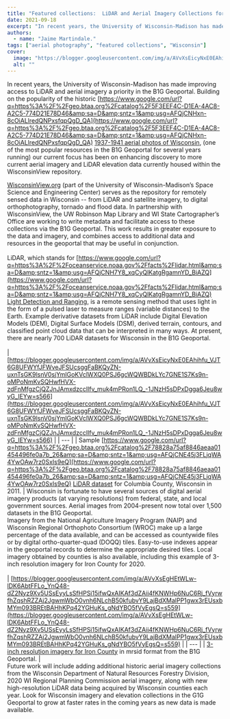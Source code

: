 ```yaml
---
title: "Featured collections:  LiDAR and Aerial Imagery Collections for Wisconsin"
date: 2021-09-18
excerpt: "In recent years, the University of Wisconsin-Madison has made improving access to LiDAR and aerial imagery a priority in the B1G Geoportal."
authors:
  - name: "Jaime Martindale."
tags: ["aerial photography", "featured collections", "Wisconsin"]
cover:
  image: "https://blogger.googleusercontent.com/img/a/AVvXsEicyNxE0EAhihfu_VJT6G8UFWYfJFWveJFSUcsggFaBKQyZN-uxnTsGK9lsnV0sjYmlGoKVclWXQ0PSJ6gcWQWBDkLYc7GNE1S7Ks9n-oMPoNmKvSQHwfHVX-zdFnMfgzCjQZJnJAmxdzcclIfv_muk4mPRon1LQ_-1JNzH5sDPxDgga6Jeu8wyG_IEYw=w400-h385"
  alt: ""
---
```


In recent years, the University of Wisconsin-Madison has made improving access to LiDAR and aerial imagery a priority in the B1G Geoportal. Building on the popularity of the historic [https://www.google.com/url?q=https%3A%2F%2Fgeo.btaa.org%2Fcatalog%2F5F3EEF4C-D1EA-4AC8-A2C5-774D21E78D46&amp;sa=D&amp;sntz=1&amp;usg=AFQjCNHxn-8cOiALlredQNPxsfqpQgD_QA](https://www.google.com/url?q=https%3A%2F%2Fgeo.btaa.org%2Fcatalog%2F5F3EEF4C-D1EA-4AC8-A2C5-774D21E78D46&amp;sa=D&amp;sntz=1&amp;usg=AFQjCNHxn-8cOiALlredQNPxsfqpQgD_QA) [1937-1941 aerial photos of Wisconsin](https://www.google.com/url?q=https%3A%2F%2Fgeo.btaa.org%2Fcatalog%2F5F3EEF4C-D1EA-4AC8-A2C5-774D21E78D46&amp;sa=D&amp;sntz=1&amp;usg=AFQjCNHxn-8cOiALlredQNPxsfqpQgD_QA), (one of the most popular resources in the B1G Geoportal for several years running) our current focus has been on enhancing discovery to more current aerial imagery and LiDAR elevation data currently housed within the WisconsinView repository.

[WisconsinView.org](http://www.google.com/url?q=http%3A%2F%2Fwww.wisconsinview.org%2F&amp;sa=D&amp;sntz=1&amp;usg=AFQjCNGApJFRzLzdq8O72mdAZLK9n7g5yA) (part of the University of Wisconsin-Madison’s Space Science and Engineering Center) serves as the repository for remotely sensed data in Wisconsin -- from LiDAR and satellite imagery, to digital orthophotography, tornado and flood data. In partnership with WisconsinView, the UW Robinson Map Library and WI State Cartographer’s Office are working to write metadata and facilitate access to these collections via the B1G Geoportal. This work results in greater exposure to the data and imagery, and combines access to additional data and resources in the geoportal that may be useful in conjunction.<br/><br/>LiDAR, which stands for [https://www.google.com/url?q=https%3A%2F%2Foceanservice.noaa.gov%2Ffacts%2Flidar.html&amp;sa=D&amp;sntz=1&amp;usg=AFQjCNH7Y8_xqCyQlKatgRgamnYD_BiAZQ](https://www.google.com/url?q=https%3A%2F%2Foceanservice.noaa.gov%2Ffacts%2Flidar.html&amp;sa=D&amp;sntz=1&amp;usg=AFQjCNH7Y8_xqCyQlKatgRgamnYD_BiAZQ) [Light Detection and Ranging](https://www.google.com/url?q=https%3A%2F%2Foceanservice.noaa.gov%2Ffacts%2Flidar.html&amp;sa=D&amp;sntz=1&amp;usg=AFQjCNH7Y8_xqCyQlKatgRgamnYD_BiAZQ), is a remote sensing method that uses light in the form of a pulsed laser to measure ranges (variable distances) to the Earth. Example derivative datasets from LiDAR include Digital Elevation Models (DEM), Digital Surface Models (DSM), derived terrain, contours, and classified point cloud data that can be interpreted in many ways. At present, there are nearly 700 LiDAR datasets for Wisconsin in the B1G Geoportal.<br/><br/>
| [https://blogger.googleusercontent.com/img/a/AVvXsEicyNxE0EAhihfu_VJT6G8UFWYfJFWveJFSUcsggFaBKQyZN-uxnTsGK9lsnV0sjYmlGoKVclWXQ0PSJ6gcWQWBDkLYc7GNE1S7Ks9n-oMPoNmKvSQHwfHVX-zdFnMfgzCjQZJnJAmxdzcclIfv_muk4mPRon1LQ_-1JNzH5sDPxDgga6Jeu8wyG_IEYw=s566](https://blogger.googleusercontent.com/img/a/AVvXsEicyNxE0EAhihfu_VJT6G8UFWYfJFWveJFSUcsggFaBKQyZN-uxnTsGK9lsnV0sjYmlGoKVclWXQ0PSJ6gcWQWBDkLYc7GNE1S7Ks9n-oMPoNmKvSQHwfHVX-zdFnMfgzCjQZJnJAmxdzcclIfv_muk4mPRon1LQ_-1JNzH5sDPxDgga6Jeu8wyG_IEYw=s566) |
| --- |
| Sample [https://www.google.com/url?q=https%3A%2F%2Fgeo.btaa.org%2Fcatalog%2F78828a75af8846aeaa01454496fe0a7b_26&amp;sa=D&amp;sntz=1&amp;usg=AFQjCNE45j3FLjqWA4YwOAw7rz0SxIs9eQ](https://www.google.com/url?q=https%3A%2F%2Fgeo.btaa.org%2Fcatalog%2F78828a75af8846aeaa01454496fe0a7b_26&amp;sa=D&amp;sntz=1&amp;usg=AFQjCNE45j3FLjqWA4YwOAw7rz0SxIs9eQ) [LiDAR dataset](https://www.google.com/url?q=https%3A%2F%2Fgeo.btaa.org%2Fcatalog%2F78828a75af8846aeaa01454496fe0a7b_26&amp;sa=D&amp;sntz=1&amp;usg=AFQjCNE45j3FLjqWA4YwOAw7rz0SxIs9eQ) for Columbia County, Wisconsin in 2011. |
Wisconsin is fortunate to have several sources of digital aerial imagery products (at varying resolutions) from federal, state, and local government sources.  Aerial images from 2004-present now total over 1,500 datasets in the B1G Geoportal.  <br/>Imagery from the National Agriculture Imagery Program (NAIP) and Wisconsin Regional Orthophoto Consortium (WROC) make up a large percentage of the data available, and can be accessed as countywide files or by digital ortho-quarter-quad (DOQQ) tiles.  Easy-to-use indexes appear in the geoportal records to determine the appropriate desired tiles. Local imagery obtained by counties is also available, including this example of 3-inch resolution imagery for Iron County for 2020.<br/><br/>
| [https://blogger.googleusercontent.com/img/a/AVvXsEgHEtWLw-lDK6AbtFFLo_YnQ48-dZ2Nyz9Xv5USsEyyLsSfHPSi15ifwQxAIKAf3dZAii4fKNWHp6NuC6Rj_fVyrwfhZqshRZZAj2JgwmWbO0vnh6NLchB50kfubvY9LajBdXMalPP1gwx3rEUsxbMYm093BREtBAHhKPq42YGHuKs_gNdYBO5fVyEgsQ=s559](https://blogger.googleusercontent.com/img/a/AVvXsEgHEtWLw-lDK6AbtFFLo_YnQ48-dZ2Nyz9Xv5USsEyyLsSfHPSi15ifwQxAIKAf3dZAii4fKNWHp6NuC6Rj_fVyrwfhZqshRZZAj2JgwmWbO0vnh6NLchB50kfubvY9LajBdXMalPP1gwx3rEUsxbMYm093BREtBAHhKPq42YGHuKs_gNdYBO5fVyEgsQ=s559) |
| --- |
| [3-inch resolution imagery for Iron County](https://www.google.com/url?q=https%3A%2F%2Fgeo.btaa.org%2Fcatalog%2F19537f18-4191-49ce-8720-da854a9b0a62&amp;sa=D&amp;sntz=1&amp;usg=AFQjCNEOzySVywBxg1tb3MR9k5OTEpy7nA) in mrsid format from the B1G Geoportal. |
<br/>Future work will include adding additional historic aerial imagery collections from the Wisconsin Department of Natural Resources Forestry Division, 2020 WI Regional Planning Commission aerial imagery, along with new high-resolution LiDAR data being acquired by Wisconsin counties each year. Look for Wisconsin imagery and elevation collections in the G1G Geoportal to grow at faster rates in the coming years as new data is made available. <br/><br/><br/>
